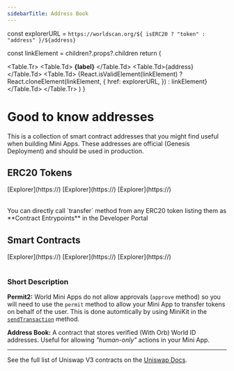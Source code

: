 ```yaml
---
sidebarTitle: Address Book
---
```



 const explorerURL = `https://worldscan.org/${
    isERC20 ? "token" : "address"
  }/${address}`

const linkElement = children?.props?.children
return (

<Table.Tr>
  <Table.Td>
    <strong>{label}</strong>
  </Table.Td>
  <Table.Td>{address}</Table.Td>
  <Table.Td>
    {React.isValidElement(linkElement)
      ? React.cloneElement(linkElement, {
          href: explorerURL,
        })
      : linkElement}
  </Table.Td>
</Table.Tr>
) }

# Good to know addresses

This is a collection of smart contract addresses that you might find useful when building Mini Apps. These addresses are official (Genesis Deployment) and should be used in production.

## ERC20 Tokens

<Table className="mt-4">
  <tbody>
    <ContractRow
      label="WLD"
      isERC20
      address="0x2cFc85d8E48F8EAB294be644d9E25C3030863003"
    >
      [Explorer](https://)
    </ContractRow>
    <ContractRow
      label="USDC"
      isERC20
      address="0x79A02482A880bCE3F13e09Da970dC34db4CD24d1"
    >
      [Explorer](https://)
    </ContractRow>
    <ContractRow
      label="WETH"
      isERC20
      address="0x4200000000000000000000000000000000000006"
    >
      [Explorer](https://)
    </ContractRow>
  </tbody>
</Table>

<Callout type="info">
  You can directly call `transfer` method from any ERC20 token listing them as
  **Contract Entrypoints** in the Developer Portal
</Callout>

## Smart Contracts

<Table className="mt-4">
  <tbody>
    <ContractRow
      label="Permit2"
      address="0x000000000022D473030F116dDEE9F6B43aC78BA3"
    >
      [Explorer](https://)
    </ContractRow>
    <ContractRow
      label="Address Book"
      address="0x57b930D551e677CC36e2fA036Ae2fe8FdaE0330D"
    >
      [Explorer](https://)
    </ContractRow>
    <ContractRow
      label="Position Manager"
      address="0xec12a9F9a09f50550686363766Cc153D03c27b5e"
    >
      [Explorer](https://)
    </ContractRow>
  </tbody>
</Table>

### Short Description

**Permit2:** World Mini Apps do not allow approvals (`approve` method) so you will need to use the `permit` method to allow your Mini App to transfer tokens on behalf of the user. This is done automtically by using MiniKit in the [`sendTransaction`](/learn/guides/commands/send-transaction) method.

**Address Book:** A contract that stores verified (With Orb) World ID addresses. Useful for allowing _"human-only"_ actions in your Mini App.

---

See the full list of Uniswap V3 contracts on the [Uniswap Docs](https://docs.uniswap.org/contracts/v3/reference/deployments/WorldChain-deployments).
